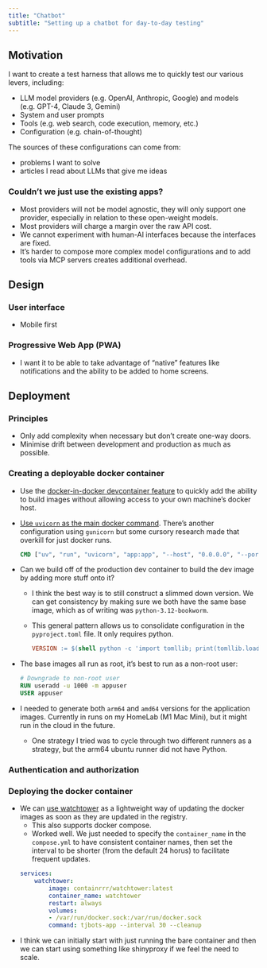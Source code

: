 ```yaml
---
title: "Chatbot"
subtitle: "Setting up a chatbot for day-to-day testing"
---
```


## Motivation

I want to create a test harness that allows me to quickly test our various levers, including:

- LLM model providers (e.g. OpenAI, Anthropic, Google) and models (e.g. GPT-4, Claude 3, Gemini)
- System and user prompts
- Tools (e.g. web search, code execution, memory, etc.)
- Configuration (e.g. chain-of-thought)

The sources of these configurations can come from:

- problems I want to solve
- articles I read about LLMs that give me ideas 

### Couldn't we just use the existing apps?

- Most providers will not be model agnostic, they will only support one provider, especially in relation to these open-weight models. 
- Most providers will charge a margin over the raw API cost.
- We cannot experiment with human-AI interfaces because the interfaces are fixed.
- It's harder to compose more complex model configurations and to add tools via MCP servers creates additional overhead.

## Design 

### User interface

- Mobile first

### Progressive Web App (PWA) 

- I want it to be able to take advantage of "native" features like notifications and the ability to be added to home screens.

## Deployment

### Principles

- Only add complexity when necessary but don't create one-way doors.
- Minimise drift between development and production as much as possible.

### Creating a deployable docker container 

- Use the [docker-in-docker devcontainer feature](https://github.com/devcontainers/features/blob/main/src/docker-in-docker/README.md) to quickly add the ability to build images without allowing access to your own machine's docker host.
- [Use `uvicorn` as the main docker command](https://hosting.analythium.io/containerizing-shiny-for-python-and-shinylive-applications/). There's another configuration using `gunicorn` but some cursory research made that overkill for just docker runs.

    ```Dockerfile 
    CMD ["uv", "run", "uvicorn", "app:app", "--host", "0.0.0.0", "--port", "8080"]
    ```

- Can we build off of the production dev container to build the dev image by adding more stuff onto it?
    - I think the best way is to still construct a slimmed down version. We can get consistency by making sure we both have the same base image, which as of writing was `python-3.12-bookworm`.
    - This general pattern allows us to consolidate configuration in the `pyproject.toml` file. It only requires python. 

        ```Makefile 
        VERSION := $(shell python -c 'import tomllib; print(tomllib.load(open("pyproject.toml", "rb"))["project"]["version"])')
        ```

- The base images all run as root, it's best to run as a non-root user:

    ```Dockerfile
    # Downgrade to non-root user 
    RUN useradd -u 1000 -m appuser
    USER appuser
    ```

- I needed to generate both `arm64` and `amd64` versions for the application images. Currently in runs on my HomeLab (M1 Mac Mini), but it might run in the cloud in the future.
    - One strategy I tried was to cycle through two different runners as a strategy, but the arm64 ubuntu runner did not have Python.

### Authentication and authorization

### Deploying the docker container 

- We can [use watchtower](https://containrrr.dev/watchtower/) as a lightweight way of updating the docker images as soon as they are updated in the registry. 
    - This also supports docker compose.
    - Worked well. We just needed to specify the `container_name` in the `compose.yml` to have consistent container names, then set the interval to be shorter (from the default 24 horus) to facilitate frequent updates. 

    ```yaml 
    services:
        watchtower:
            image: containrrr/watchtower:latest
            container_name: watchtower
            restart: always
            volumes:
            - /var/run/docker.sock:/var/run/docker.sock
            command: tjbots-app --interval 30 --cleanup
    ```

- I think we can initially start with just running the bare container and then we can start using something like shinyproxy if we feel the need to scale. 
